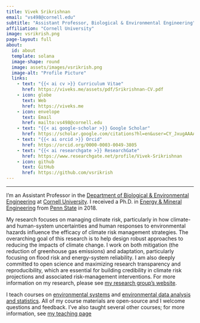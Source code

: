 ```yaml
---
title: Vivek Srikrishnan
email: "vs498@cornell.edu"
subtitle: "Assistant Professor, Biological & Environmental Engineering"
affiliation: "Cornell University"
image: vsrikrish.png
page-layout: full
about: 
  id: about
  template: solana
  image-shape: round
  image: assets/images/vsrikrish.png
  image-alt: "Profile Picture"
  links:
    - text: "{{< ai cv >}} Curriculum Vitae"
      href: https://viveks.me/assets/pdf/Srikrishnan-CV.pdf
    - icon: globe
      text: Web
      href: https://viveks.me
    - icon: envelope
      text: Email
      href: mailto:vs498@cornell.edu
    - text: "{{< ai google-scholar >}} Google Scholar"
      href: https://scholar.google.com/citations?hl=en&user=CY_JxugAAAAJ
    - text: "{{< ai orcid >}} Orcid"
      href: https://orcid.org/0000-0003-0049-3805
    - text: "{{< ai researchgate >}} ResearchGate"
      href: https://www.researchgate.net/profile/Vivek-Srikrishnan
    - icon: github
      text: GitHub 
      href: https://github.com/vsrikrish
---
```


<hr>

:::{#about}

I'm an Assistant Professor in the [Department of Biological & Environmental Engineering](https://cals.cornell.edu/biological-environmental-engineering) at [Cornell University](https://cornell.edu). I received a Ph.D. in [Energy & Mineral Engineering](https://www.eme.psu.edu/) from [Penn State](https://psu.edu) in 2018.

My research focuses on managing climate risk, particularly in how  climate- and human-system uncertainties and human responses to environmental hazards influence the efficacy of climate risk management strategies. The overarching goal of this research is to help design robust approaches to reducing the impacts of climate change. I work on both mitigation (the reduction of greenhouse gas emissions) and adaptation, particularly focusing on flood risk and energy-system reliability. I am also deeply committed to open science and maximizing research transparency and reproducibility, which are essential for building credibility in climate risk projections and associated risk-management interventions. For more information on my research, please see [my research group's website](https://viveks.bee.cornell.edu).

I teach courses on [environmental systems](https://bee4750.viveks.me) and [environmental data analysis and statistics](https://bee4850.viveks.me). All of my course materials are open-source and I welcome questions and feedback. I've also taught several other courses; for more information, see [my teaching page](https://viveks.bee.cornell.edu/teaching/index.html)
:::

